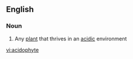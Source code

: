 ==English==

===Noun===
{{en-noun}}

# Any [[plant]] that thrives in an [[acidic]] environment

[[vi:acidophyte]]